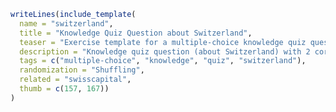 ```r
writeLines(include_template(
  name = "switzerland",
  title = "Knowledge Quiz Question about Switzerland",
  teaser = "Exercise template for a multiple-choice knowledge quiz question with basic shuffling of the alternatives.",
  description = "Knowledge quiz question (about Switzerland) with 2 correct and 3 false alternative which are shuffled randomly in each version of the exercise.",
  tags = c("multiple-choice", "knowledge", "quiz", "switzerland"),
  randomization = "Shuffling",
  related = "swisscapital",
  thumb = c(157, 167))
)
```
